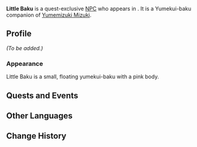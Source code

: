 {{Meta
<!-- Remove this template after adding the missing info -->
|missing_NPC_profile  = yes
}}
{{Character Infobox
|type             = Quest NPC
|image            = NPC Little Baku.png
|realname         = <!-- Optional, if different from in-game name -->
|deceased         = <!-- Past (for deceased prior to events of the game) or free response -->
|region           = Inazuma
|location         = Inazuma
|affiliation      = 
|group            = Yumekui-Baku
|title            = 

|ancestry         = <!-- Clan/family -->
|father           = 
|mother           = 
|spouse           = 
|sibling          = 
|child            = 
|relative         = 

|voiceEN          = 
|voiceCN          = 
|voiceJP          = 
|voiceKR          = 
}}
'''Little Baku''' is a quest-exclusive [[NPC]] who appears in {{Quest|Dream Eater's Melancholia}}. It is a Yumekui-baku companion of [[Yumemizuki Mizuki]].
<!--
==Location==
{{subst:#tag:gallery|
NPC Location {{subst:#titleparts:{{subst:PAGENAME}}}}.png{{subst:!}}{{subst:#titleparts:{{subst:PAGENAME}}}}'s location
NPC Location {{subst:#titleparts:{{subst:PAGENAME}}}} Context.png{{subst:!}}Additional context
}}
-->
==Profile==
<!--Detailed story/lore information goes here.-->
''(To be added.)''

===Appearance===
<!--Keep appearance section short and concise. Limit to 2 paragraphs with 3-4 sentences each.-->
Little Baku is a small, floating yumekui-baku with a pink body.

==Quests and Events==
{{Quests and Events}}

==Other Languages==
{{Other Languages|default_hidden=1
|en      = Little Baku
|zhs     = 小食梦貘
|zhs_rm  = 
|zht     = 小食夢貘
|zht_rm  = 
|ja      = 幼い夢喰い獏
|ja_rm   = Osanai Yumekui Baku
|ko      = 작은 바쿠
|es      = Baku
|fr      = Petit Baku
|ru      = Маленький юмэкуй-баку
|th      = บากุเขมือบฝันตัวน้อย
|th_rm   = 
|vi      = Baku Nhỏ
|de      = Kleiner Baku
|id      = Little Baku
|pt      = Pequeno Baku
|tr      = Küçük Baku
|it      = Piccola baku
}}

==Change History==
{{Change History|5.4}}
<!--
==References==
{{Reflist}}
-->